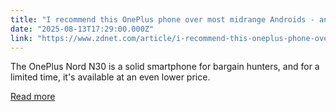 ```yaml
---
title: "I recommend this OnePlus phone over most midrange Androids - and it's $50 off"
date: "2025-08-13T17:29:00.000Z"
link: "https://www.zdnet.com/article/i-recommend-this-oneplus-phone-over-most-midrange-androids-and-its-50-off/"
---
```


The OnePlus Nord N30 is a solid smartphone for bargain hunters, and for a limited time, it's available at an even lower price.

[Read more](https://www.zdnet.com/article/i-recommend-this-oneplus-phone-over-most-midrange-androids-and-its-50-off/)
